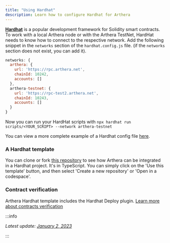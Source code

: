 ```yaml
---
title: "Using Hardhat"
description: Learn how to configure Hardhat for Arthera
---
```


[**Hardhat**](https://hardhat.org/) is a popular development framework for Solidity smart contracts.
To work with a local Arthera node or with the Arthera TestNet, HardHat needs to know how to connect to the respective network.
Add the following snippet in the `networks` section of the `hardhat.config.js` file. (if the `networks` section does
not exist, you can add it).

```js
networks: {
  arthera: {
    url: 'https://rpc.arthera.net',
    chainId: 10242,
    accounts: []
  },
  arthera-testnet: {
    url: 'https://rpc-test2.arthera.net',
    chainId: 10243,
    accounts: []
  }
}
```

Now you can run your HardHat scripts with `npx hardhat run scripts/<YOUR_SCRIPT> --network arthera-testnet`

You can view a more complete example of a Hardhat config file [here](https://github.com/artheranet/arthera-hardhat-template/blob/main/hardhat.config.ts).

### A Hardhat template

You can clone or fork [this repository](https://github.com/artheranet/arthera-hardhat-template) to see how Arthera can be integrated in a Hardhat project. It's in TypeScript. You can simply click on the 'Use this template' button, and then select 'Create a new repository' or 'Open in a codespace'.

### Contract verification

Arthera Hardhat template includes the Hardhat Deploy plugin. [Learn more about contracts verification](/build/developing-sc/contracts-verification)

:::info

_Latest update: [January 2, 2023](https://github.com/artheranet/arthera-docs)_

:::
